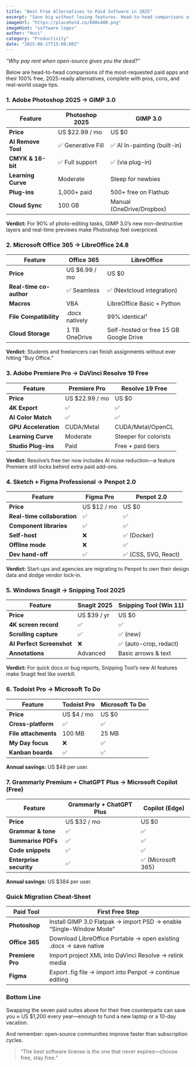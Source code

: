 ```yaml
---
title: "Best Free Alternatives to Paid Software in 2025"
excerpt: "Save big without losing features. Head-to-head comparisons of the most-requested paid apps and their 100% free, 2025-ready alternatives."
imageUrl: "https://placehold.co/600x400.png"
imageHint: "software logos"
author: "Huzi"
category: "Productivity"
date: "2025-08-17T15:00:00Z"
---
```


_“Why pay rent when open-source gives you the deed?”_

Below are head-to-head comparisons of the most-requested paid apps and their 100% free, 2025-ready alternatives, complete with pros, cons, and real-world usage tips.

### 1. Adobe Photoshop 2025 → GIMP 3.0

| Feature              | Photoshop 2025   | GIMP 3.0                     |
| -------------------- | ---------------- | ---------------------------- |
| **Price**            | US $22.99 / mo   | US $0                        |
| **AI Remove Tool**   | ✅ Generative Fill | ✅ AI In-painting (built-in)   |
| **CMYK & 16-bit**    | ✅ Full support    | ✅ (via plug-in)             |
| **Learning Curve**   | Moderate         | Steep for newbies            |
| **Plug-ins**         | 1,000+ paid      | 500+ free on Flathub         |
| **Cloud Sync**       | 100 GB           | Manual (OneDrive/Dropbox)    |

**Verdict:** For 90% of photo-editing tasks, GIMP 3.0’s new non-destructive layers and real-time previews make Photoshop feel overpriced.

### 2. Microsoft Office 365 → LibreOffice 24.8

| Feature               | Office 365           | LibreOffice                         |
| --------------------- | -------------------- | ----------------------------------- |
| **Price**             | US $6.99 / mo        | US $0                               |
| **Real-time co-author** | ✅ Seamless          | ✅ (Nextcloud integration)          |
| **Macros**            | VBA                  | LibreOffice Basic + Python          |
| **File Compatibility**| .docx natively       | 99% identical¹                      |
| **Cloud Storage**     | 1 TB OneDrive        | Self-hosted or free 15 GB Google Drive |

**Verdict:** Students and freelancers can finish assignments without ever hitting “Buy Office.”

### 3. Adobe Premiere Pro → DaVinci Resolve 19 Free

| Feature             | Premiere Pro      | Resolve 19 Free              |
| ------------------- | ----------------- | ---------------------------- |
| **Price**           | US $22.99 / mo    | US $0                        |
| **4K Export**       | ✅                | ✅                           |
| **AI Color Match**  | ✅                | ✅                           |
| **GPU Acceleration**| CUDA/Metal        | CUDA/Metal/OpenCL            |
| **Learning Curve**  | Moderate          | Steeper for colorists        |
| **Studio Plug-ins** | Paid              | Free + paid tiers            |

**Verdict:** Resolve’s free tier now includes AI noise reduction—a feature Premiere still locks behind extra paid add-ons.

### 4. Sketch + Figma Professional → Penpot 2.0

| Feature                  | Figma Pro              | Penpot 2.0                    |
| ------------------------ | ---------------------- | ----------------------------- |
| **Price**                | US $12 / mo            | US $0                         |
| **Real-time collaboration**| ✅                     | ✅                            |
| **Component libraries**  | ✅                     | ✅                            |
| **Self-host**            | ❌                     | ✅ (Docker)                   |
| **Offline mode**         | ❌                     | ✅                            |
| **Dev hand-off**         | ✅                     | ✅ (CSS, SVG, React)          |

**Verdict:** Start-ups and agencies are migrating to Penpot to own their design data and dodge vendor lock-in.

### 5. Windows Snagit → Snipping Tool 2025

| Feature                 | Snagit 2025       | Snipping Tool (Win 11)   |
| ----------------------- | ----------------- | ------------------------ |
| **Price**               | US $39 / yr       | US $0                    |
| **4K screen record**    | ✅                | ✅                       |
| **Scrolling capture**   | ✅                | ✅ (new)                 |
| **AI Perfect Screenshot**| ❌                | ✅ (auto-crop, redact)   |
| **Annotations**         | Advanced          | Basic arrows & text      |

**Verdict:** For quick docs or bug reports, Snipping Tool’s new AI features make Snagit feel like overkill.

### 6. Todoist Pro → Microsoft To Do

| Feature          | Todoist Pro | Microsoft To Do |
| ---------------- | ----------- | --------------- |
| **Price**        | US $4 / mo  | US $0           |
| **Cross-platform** | ✅          | ✅              |
| **File attachments**| 100 MB      | 25 MB           |
| **My Day focus** | ❌          | ✅              |
| **Kanban boards**| ✅          | ✅              |

**Annual savings:** US $48 per user.

### 7. Grammarly Premium + ChatGPT Plus → Microsoft Copilot (Free)

| Feature             | Grammarly + ChatGPT Plus | Copilot (Edge)         |
| ------------------- | ------------------------ | ---------------------- |
| **Price**           | US $32 / mo              | US $0                  |
| **Grammar & tone**  | ✅                       | ✅                     |
| **Summarise PDFs**  | ✅                       | ✅                     |
| **Code snippets**   | ✅                       | ✅                     |
| **Enterprise security**| ✅                       | ✅ (Microsoft 365)     |

**Annual savings:** US $384 per user.

### Quick Migration Cheat-Sheet

| Paid Tool       | First Free Step                                           |
| --------------- | --------------------------------------------------------- |
| **Photoshop**   | Install GIMP 3.0 Flatpak → import PSD → enable “Single-Window Mode” |
| **Office 365**  | Download LibreOffice Portable → open existing .docx → save native |
| **Premiere Pro**| Import project XML into DaVinci Resolve → relink media    |
| **Figma**       | Export .fig file → import into Penpot → continue editing  |

### Bottom Line

Swapping the seven paid suites above for their free counterparts can save you ≈ US $1,200 every year—enough to fund a new laptop or a 10-day vacation.

And remember: open-source communities improve faster than subscription cycles.

> “The best software license is the one that never expires—choose free, stay free.”
